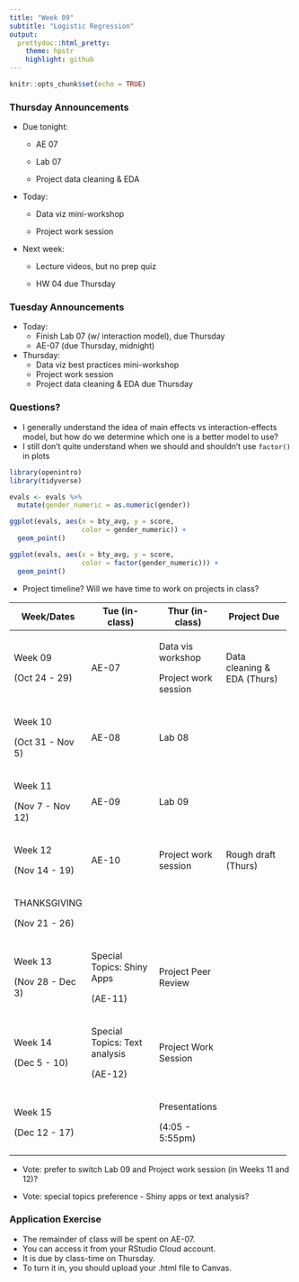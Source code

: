 ```yaml
---
title: "Week 09"
subtitle: "Logistic Regression"
output: 
  prettydoc::html_pretty:
    theme: hpstr
    highlight: github
---
```


```r
knitr::opts_chunk$set(echo = TRUE)
```

### Thursday Announcements

-   Due tonight:

    -   AE 07

    -   Lab 07

    -   Project data cleaning & EDA

-   Today:

    -   Data viz mini-workshop

    -   Project work session

-   Next week:

    -   Lecture videos, but no prep quiz

    -   HW 04 due Thursday

### Tuesday Announcements

-   Today:
    -   Finish Lab 07 (w/ interaction model), due Thursday
    -   AE-07 (due Thursday, midnight)
-   Thursday:
    -   Data viz best practices mini-workshop
    -   Project work session
    -   Project data cleaning & EDA due Thursday

### Questions?

-   I generally understand the idea of main effects vs interaction-effects model, but how do we determine which one is a better model to use?
-   I still don't quite understand when we should and shouldn't use `factor()` in plots

```r
library(openintro)
library(tidyverse)

evals <- evals %>% 
  mutate(gender_numeric = as.numeric(gender))

ggplot(evals, aes(x = bty_avg, y = score, 
                  color = gender_numeric)) +
  geom_point()

ggplot(evals, aes(x = bty_avg, y = score, 
                  color = factor(gender_numeric))) +
  geom_point()
```

-   Project timeline? Will we have time to work on projects in class?

+------------------+-------------------------------+----------------------+-----------------------------+
| Week/Dates       | Tue (in-class)                | Thur (in-class)      | Project Due                 |
+==================+===============================+======================+=============================+
| Week 09          | AE-07                         | Data vis workshop    | Data cleaning & EDA (Thurs) |
|                  |                               |                      |                             |
| (Oct 24 - 29)    |                               | Project work session |                             |
+------------------+-------------------------------+----------------------+-----------------------------+
| Week 10          | AE-08                         | Lab 08               |                             |
|                  |                               |                      |                             |
| (Oct 31 - Nov 5) |                               |                      |                             |
+------------------+-------------------------------+----------------------+-----------------------------+
| Week 11          | AE-09                         | Lab 09               |                             |
|                  |                               |                      |                             |
| (Nov 7 - Nov 12) |                               |                      |                             |
+------------------+-------------------------------+----------------------+-----------------------------+
| Week 12          | AE-10                         | Project work session | Rough draft (Thurs)         |
|                  |                               |                      |                             |
| (Nov 14 - 19)    |                               |                      |                             |
+------------------+-------------------------------+----------------------+-----------------------------+
| THANKSGIVING     |                               |                      |                             |
|                  |                               |                      |                             |
| (Nov 21 - 26)    |                               |                      |                             |
+------------------+-------------------------------+----------------------+-----------------------------+
| Week 13          | Special Topics: Shiny Apps    | Project Peer Review  |                             |
|                  |                               |                      |                             |
| (Nov 28 - Dec 3) | (AE-11)                       |                      |                             |
+------------------+-------------------------------+----------------------+-----------------------------+
| Week 14          | Special Topics: Text analysis | Project Work Session |                             |
|                  |                               |                      |                             |
| (Dec 5 - 10)     | (AE-12)                       |                      |                             |
+------------------+-------------------------------+----------------------+-----------------------------+
| Week 15          |                               | Presentations        |                             |
|                  |                               |                      |                             |
| (Dec 12 - 17)    |                               | (4:05 - 5:55pm)      |                             |
+------------------+-------------------------------+----------------------+-----------------------------+

-   Vote: prefer to switch Lab 09 and Project work session (in Weeks 11 and 12)?

-   Vote: special topics preference - Shiny apps or text analysis?

### Application Exercise

-   The remainder of class will be spent on AE-07.
-   You can access it from your RStudio Cloud account.
-   It is due by class-time on Thursday.
-   To turn it in, you should upload your .html file to Canvas.
